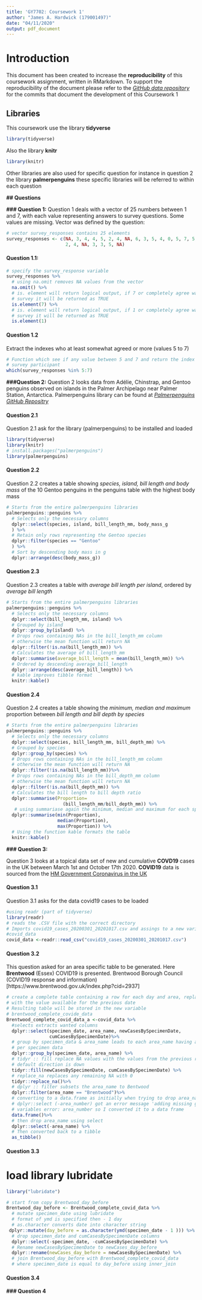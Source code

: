 ```yaml
---
title: 'GY7702: Coursework 1'
author: "James A. Hardwick (179001497)"
date: "04/11/2020"
output: pdf_document
---
```

# Introduction 
This document has been created to increase the **reproducibility** of this coursework 
assignment, written in RMarkdown. To support the reproducibility of the document
please refer to the *[GitHub data repository](https://github.com/Jah109/GY7702_CW1.git)*
for the commits that document the development of this Coursework 1

## Libraries 
This coursework use the library **tidyverse**
```r
library(tidyverse)
```
Also the library **knitr**
```r
library(knitr)
```

Other libraries are also used for specific question for instance in question 2 the library **palmerpenguins** these specific libraries will be referred to within each question  

**## Questions** 

**### Question 1:** 
Question 1 deals with a vector of 25 numbers between 1 and 7, with each value representing answers to survey questions. Some values are missing. Vector was defined by the question: 

```r
# vector survey_responses contains 25 elements 
survey_responses <- c(NA, 3, 4, 4, 5, 2, 4, NA, 6, 3, 5, 4, 0, 5, 7, 5, NA, 5, 
                      2, 4, NA, 3, 3, 5, NA)
```

#### Question 1.1:

```r
# specify the survey_response variable 
survey_responses %>%
  # using na.omit removes NA values from the vector 
  na.omit() %>%
  # is. element will return logical output, if 7 or completely agree was answered in the 
  # survey it will be returned as TRUE 
  is.element(7) %>%
  # is. element will return logical output, if 1 or completely agree was answered in the 
  # survey it will be returned as TRUE
  is.element(1)
```
#### Question 1.2
Extract the indexes who at least somewhat agreed or more (values 5 to 7)

```r
# Function which see if any value between 5 and 7 and return the index of each 
# survey participant 
which(survey_responses %in% 5:7)
```

**###Question 2:**
Question 2 looks data from Adélie, Chinstrap, and Gentoo penguins observed on islands in the Palmer Archipelago near Palmer Station, Antarctica. Palmerpenguins library can be found at *[Palmerpenguins GitHub Repositry](https://github.com/allisonhorst/palmerpenguins.git)*

#### Question 2.1
Question 2.1 ask for the library (palmerpenguins) to be installed and loaded 
```r
library(tidyverse)
library(knitr)
# install.packages("palmerpenguins")
library(palmerpenguins)
```

#### Question 2.2
Question 2.2 creates a table showing *species, island, bill length and body mass* of the 10 Gentoo penguins in the penguins table with the highest body mass
```r
# Starts from the entire palmerpenguins libraries  
palmerpenguins::penguins %>%
  # Selects only the necessary columns
  dplyr::select(species, island, bill_length_mm, body_mass_g
  ) %>%
  # Retain only rows representing the Gentoo species 
  dplyr::filter(species == "Gentoo"
  ) %>%
  # Sort by descending body mass in g
  dplyr::arrange(desc(body_mass_g)) 
```

#### Question 2.3 
Question 2.3 creates a table with *average bill length per island*, ordered by *average bill length*
```r
# Starts from the entire palmerpenguins libraries  
palmerpenguins::penguins %>%
  # Selects only the necessary columns
  dplyr::select(bill_length_mm, island) %>%
  # Grouped by island
  dplyr::group_by(island) %>%
  # Drops rows containing NAs in the bill_length_mm column
  # otherwise the mean function will return NA
  dplyr::filter(!is.na(bill_length_mm)) %>%
  # Calculates the average of bill_length_mm
  dplyr::summarise(average_bill_length = mean(bill_length_mm)) %>%
  # Ordered by descending average_bill_length
  dplyr::arrange(desc(average_bill_length)) %>%
  # kable improves tibble format 
  knitr::kable()
```

#### Question 2.4 
Question 2.4 creates a table showing the *minimum, median and maximum* proportion between *bill length and bill depth by species* 
```r
# Starts from the entire palmerpenguins libraries 
palmerpenguins::penguins %>%
  # Selects only the necessary columns
  dplyr::select(species, bill_length_mm, bill_depth_mm) %>%
  # Grouped by species
  dplyr::group_by(species) %>%
  # Drops rows containing NAs in the bill_length_mm column
  # otherwise the mean function will return NA
  dplyr::filter(!is.na(bill_length_mm))%>%
  # Drops rows containing NAs in the bill_depth_mm column
  # otherwise the mean function will return NA
  dplyr::filter(!is.na(bill_depth_mm)) %>%
  # Calculates the bill length to bill depth ratio 
  dplyr::summarise(Proportion= 
                     (bill_length_mm/bill_depth_mm)) %>%
   # using summariase again the minimum, median and maximum for each species can be calculated 
  dplyr::summarise(min(Proportion), 
                   median(Proportion),
                   max(Proportion)) %>%
  # Using the function kable formats the table 
  knitr::kable()
```


**### Question 3:**

Question 3 looks at a topical data set of new and cumulative **COVD19** cases in the UK between March 1st and October 17th 2020. **COVID19** data is sourced from the [HM Government Coronavirus in the UK](https://coronavirus-staging.data.gov.uk/details/cases) 

#### Question 3.1
Question 3.1 asks for the data covid19 cases to be loaded  

```r
#using readr (part of tidyverse)
library(readr)
# reads the .CSV file with the correct directory
# Imports covid19_cases_20200301_20201017.csv and assings to a new variable
#covid_data 
covid_data <-readr::read_csv("covid19_cases_20200301_20201017.csv")
```

#### Question 3.2
This question asked for an area specific table to be generated. Here **Brentwood** (Essex) COVID19 is 
presented. 
Brentwood Borough Council (COVID19 response and information)[https://www.brentwood.gov.uk/index.php?cid=2937] 

```r
# create a complete table containing a row for each day and area, replace Na
# with the value available for the previous date
# Resulting table will be stored in the new variable 
# brentwood_complete_covide_data 
Brentwood_complete_covid_data_a <-covid_data %>%
  #selects extracts wanted columns 
  dplyr::select(specimen_date, area_name, newCasesBySpecimenDate, 
                cumCasesBySpecimenDate)%>%
  # group by specimen_data & area_name leads to each area_name having a row 
  # per specimen data  
  dplyr::group_by(specimen_date, area_name) %>%
  # tidyr :: fill replace NA values with the values from the previous row 
  # default direction is down
  tidyr::fill(newCasesBySpecimenDate, cumCasesBySpecimenDate) %>%
  # replace_na replaces any remaining NA with 0 
  tidyr::replace_na()%>%
  # dplyr :: filter subsets the area_name to Bentwood 
  dplyr::filter(area_name == "Brentwood")%>%
  # converting to a data.frame as initially when trying to drop area_name using
  # dplyr::select (-area_number) got an error message 'adding missing grouping 
  # variables error: area_number so I converted it to a data frame
  data.frame()%>%
  # then drop area_name using select 
  dplyr::select(-area_name) %>%
  # Then converted back to a tibble 
  as_tibble()
```

#### Question 3.3
# load library lubridate

```r
library("lubridate")
```


```r
# start from copy Brentwood_day_before 
Brentwood_day_before <- Brentwood_complete_covid_data %>%
  # mutate specimen_date using lubridate 
  # format of ymd is specified then - 1 day 
  # as.character converts date into character string 
 dplyr::mutate(day_before = as.character(ymd(specimen_date - 1 ))) %>%
  # drop specimen_date and cumCasesBySpecimenDate columns 
  dplyr::select(-specimen_date, -cumCasesBySpecimenDate) %>%
  # Rename newCasesBySpecimenDate to newCases_day_before 
  dplyr::rename(newCases_day_before = newCasesBySpecimenDate) %>%
  # join Brentwood_day_before with Brentwood_complete_covid_data
  # where specimen_date is equal to day_before using inner_join
```

#### Question 3.4

**### Question 4**



